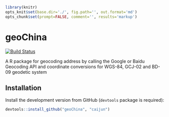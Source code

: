 ```r
library(knitr)
opts_knit$set(base.dir='./', fig.path='', out.format='md')
opts_chunk$set(prompt=FALSE, comment='', results='markup')
```

# geoChina

[![Build Status](https://travis-ci.org/caijun/geoChina.png?branch=master)](https://travis-ci.org/caijun/geoChina)

A R package for geocoding address by calling the Google or Baidu Geocoding API and coordinate conversions for WGS-84, GCJ-02 and BD-09 geodetic system

## Installation

Install the development version from GitHub (`devtools` package is required):

```r
devtools::install_github("geoChina", "caijun")
```